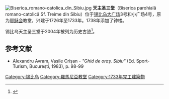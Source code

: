 [[File:Biserica_romano-catolica_din_Sibiu.jpg|thumb]]
'''天主圣三堂'''（Biserica parohială romano-catolică Sf. Treime din Sibiu）位于[[锡比乌|锡比乌]][[锡比乌大广场|大广场]]3号和小广场4号，原为[[耶稣会|耶稣会]]教堂，兴建于1726年至1733年。1738年添加了钟楼。

锡比乌天主圣三堂于2004年被列为历史古迹<ref>{{Cite web |url=http://www.inmi.ro/lmi/sibiu.pdf |title=Lista monumentelor istorice din județul Sibiu din anul 2004 - aprobată prin Ordinul nr. 2314/8 iulie 2004 al Ministrului Culturii și Cultelor și publicată în Monitorul Oficial al României, Partea I, an 172 (XVI), Nr. 646 bis din 16 iulie 2004. |access-date=2012-01-03 |archive-date=2021-03-22 |archive-url=https://web.archive.org/web/20210322220723/http://www.inmi.ro/lmi/sibiu.pdf |dead-url=yes }}</ref>。

==参考文献==
{{reflist}}
* Alexandru Avram, Vasile Crișan - ''"Ghid de oraș. Sibiu"'' (Ed. Sport-Turism, București, 1983), p. 98-99

[[Category:锡比乌|Category:锡比乌]]
[[Category:羅馬尼亞教堂|Category:羅馬尼亞教堂]]
[[Category:1733年完工建築物|Category:1733年完工建築物]]